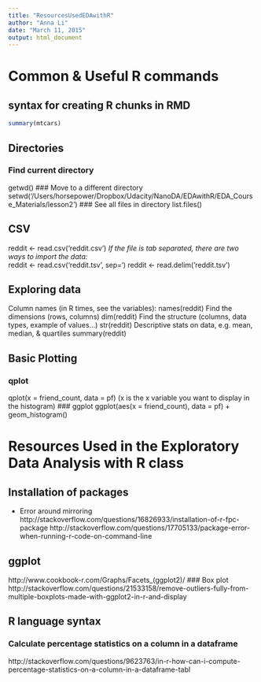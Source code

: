 ```yaml
---
title: "ResourcesUsedEDAwithR"
author: "Anna Li"
date: "March 11, 2015"
output: html_document
---
```


# Common & Useful R commands 
## syntax for creating R chunks in RMD
```r
summary(mtcars)
```


## Directories
### Find current directory
getwd()
### Move to a different directory
setwd('/Users/horsepower/Dropbox/Udacity/NanoDA/EDAwithR/EDA_Course_Materials/lesson2')
### See all files in directory
list.files()

## CSV
reddit <- read.csv('reddit.csv')
*If the file is tab separated, there are two ways to import the data:*   
reddit <- read.csv('reddit.tsv', sep='\t')
reddit <- read.delim('reddit.tsv')

## Exploring data
Column names (in R times, see the variables):
names(reddit)
Find the dimensions (rows, columns)
dim(reddit)
Find the structure (columns, data types, example of values...)
str(reddit)
Descriptive stats on data, e.g. mean, median, & quartiles 
summary(reddit)

## Basic Plotting
### qplot
qplot(x = friend_count, data = pf)
(x is the x variable you want to display in the histogram)
### ggplot 
ggplot(aes(x = friend_count), data = pf) + 
  geom_histogram()

# Resources Used in the Exploratory Data Analysis with R class

## Installation of packages
* Error around mirroring
http://stackoverflow.com/questions/16826933/installation-of-r-fpc-package
http://stackoverflow.com/questions/17705133/package-error-when-running-r-code-on-command-line

## ggplot
http://www.cookbook-r.com/Graphs/Facets_(ggplot2)/
### Box plot
http://stackoverflow.com/questions/21533158/remove-outliers-fully-from-multiple-boxplots-made-with-ggplot2-in-r-and-display

## R language syntax
### Calculate percentage statistics on a column in a dataframe
http://stackoverflow.com/questions/9623763/in-r-how-can-i-compute-percentage-statistics-on-a-column-in-a-dataframe-tabl





